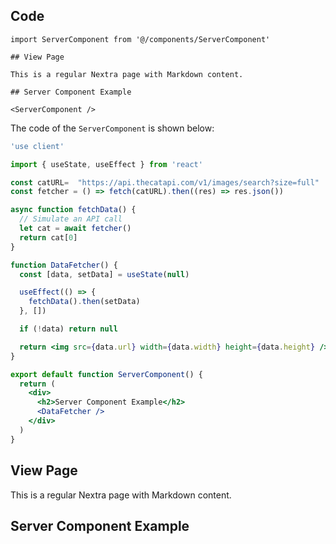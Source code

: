 
## Code

````mdx 
import ServerComponent from '@/components/ServerComponent'

## View Page

This is a regular Nextra page with Markdown content.

## Server Component Example

<ServerComponent />
````
The code of the `ServerComponent` is shown below:

```jsx
'use client'

import { useState, useEffect } from 'react'

const catURL=  "https://api.thecatapi.com/v1/images/search?size=full"
const fetcher = () => fetch(catURL).then((res) => res.json())

async function fetchData() {
  // Simulate an API call
  let cat = await fetcher()
  return cat[0]
}

function DataFetcher() {
  const [data, setData] = useState(null)

  useEffect(() => {
    fetchData().then(setData)
  }, [])

  if (!data) return null

  return <img src={data.url} width={data.width} height={data.height} />
}

export default function ServerComponent() {
  return (
    <div>
      <h2>Server Component Example</h2>
      <DataFetcher />
    </div>
  )
}
```

## View Page

This is a regular Nextra page with Markdown content.

## Server Component Example

<ServerComponent />